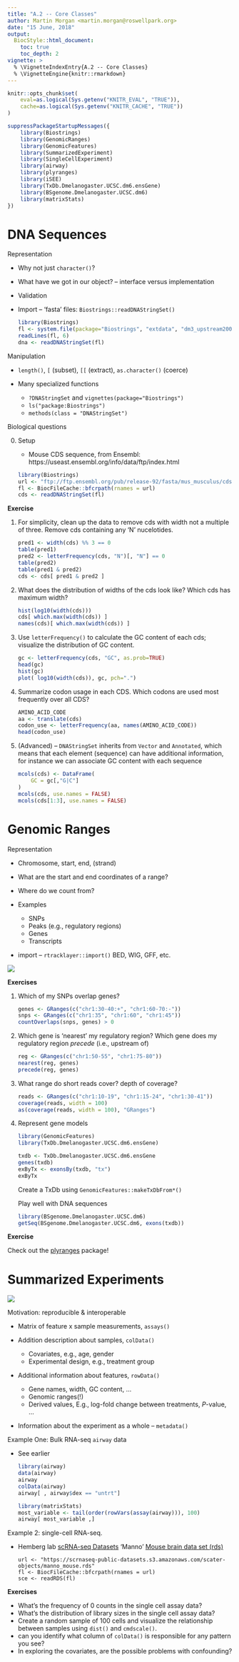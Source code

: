 ```yaml
---
title: "A.2 -- Core Classes"
author: Martin Morgan <martin.morgan@roswellpark.org>
date: "15 June, 2018"
output:
  BiocStyle::html_document:
    toc: true
    toc_depth: 2
vignette: >
  % \VignetteIndexEntry{A.2 -- Core Classes}
  % \VignetteEngine{knitr::rmarkdown}
---
```


```r
knitr::opts_chunk$set(
    eval=as.logical(Sys.getenv("KNITR_EVAL", "TRUE")),
    cache=as.logical(Sys.getenv("KNITR_CACHE", "TRUE"))
)
```
```r
suppressPackageStartupMessages({
    library(Biostrings)
    library(GenomicRanges)
    library(GenomicFeatures)
    library(SummarizedExperiment)
    library(SingleCellExperiment)
    library(airway)
    library(plyranges)
    library(iSEE)
    library(TxDb.Dmelanogaster.UCSC.dm6.ensGene)
    library(BSgenome.Dmelanogaster.UCSC.dm6)
    library(matrixStats)
})
```

# DNA Sequences

Representation

- Why not just `character()`?
- What have we got in our object? -- interface versus implementation
- Validation
- Import -- 'fasta' files: `Biostrings::readDNAStringSet()`

    ```r
    library(Biostrings)
    fl <- system.file(package="Biostrings", "extdata", "dm3_upstream2000.fa.gz")
    readLines(fl, 6)
    dna <- readDNAStringSet(fl)
    ```

Manipulation

- `length()`, `[` (subset), `[[` (extract), `as.character()` (coerce)
- Many specialized functions

  - `?DNAStringSet` and `vignettes(package="Biostrings")`
  - `ls("package:Biostrings")`
  - `methods(class = "DNAStringSet")`

Biological questions

0. Setup

    - Mouse CDS sequence, from Ensembl: https://useast.ensembl.org/info/data/ftp/index.html
    
    ```r
    library(Biostrings)
    url <- "ftp://ftp.ensembl.org/pub/release-92/fasta/mus_musculus/cds/Mus_musculus.GRCm38.cds.all.fa.gz"
    fl <- BiocFileCache::bfcrpath(rnames = url)
    cds <- readDNAStringSet(fl)
    ```

**Exercise**

1. For simplicity, clean up the data to remove cds with width not a multiple of 
   three. Remove cds containing any 'N' nucelotides.
 
    ```r
    pred1 <- width(cds) %% 3 == 0
    table(pred1)
    pred2 <- letterFrequency(cds, "N")[, "N"] == 0
    table(pred2)
    table(pred1 & pred2)
    cds <- cds[ pred1 & pred2 ]
    ```
    
2. What does the distribution of widths of the cds look like? Which
   cds has maximum width?

    ```r
    hist(log10(width(cds)))
    cds[ which.max(width(cds)) ]
    names(cds)[ which.max(width(cds)) ]
    ```

3. Use `letterFrequency()` to calculate the GC content of each cds;
   visualize the distribution of GC content.

    ```r
    gc <- letterFrequency(cds, "GC", as.prob=TRUE)
    head(gc)
    hist(gc)
    plot( log10(width(cds)), gc, pch=".")
    ```

4. Summarize codon usage in each CDS. Which codons are used most
   frequently over all CDS?

    ```r
    AMINO_ACID_CODE
    aa <- translate(cds)
    codon_use <- letterFrequency(aa, names(AMINO_ACID_CODE))
    head(codon_use)
    ```

5. (Advanced) -- `DNAStringSet` inherits from `Vector` and
   `Annotated`, which means that each element (sequence) can have
   additional information, for instance we can associate GC content
   with each sequence

    ```r
    mcols(cds) <- DataFrame(
        GC = gc[,"G|C"]
    )
    mcols(cds, use.names = FALSE)
    mcols(cds[1:3], use.names = FALSE)
    ```

# Genomic Ranges

Representation

- Chromosome, start, end, (strand)
- What are the start and end coordinates of a range?
- Where do we count from?
- Examples

  - SNPs
  - Peaks (e.g., regulatory regions)
  - Genes
  - Transcripts
  
- import -- `rtracklayer::import()` BED, WIG, GFF, etc.

![](our_figures/RangeOperations.png)

**Exercises**

1. Which of my SNPs overlap genes?

    ```r
    genes <- GRanges(c("chr1:30-40:+", "chr1:60-70:-"))
    snps <- GRanges(c("chr1:35", "chr1:60", "chr1:45"))
    countOverlaps(snps, genes) > 0
    ```

2. Which gene is 'nearest' my regulatory region? Which gene does my
   regulatory region _precede_ (i.e., upstream of)

    ```r
    reg <- GRanges(c("chr1:50-55", "chr1:75-80"))
    nearest(reg, genes)
    precede(reg, genes)
    ```

3. What range do short reads cover? depth of coverage?

    ```r
    reads <- GRanges(c("chr1:10-19", "chr1:15-24", "chr1:30-41"))
    coverage(reads, width = 100)
    as(coverage(reads, width = 100), "GRanges")
    ```
    
4. Represent gene models

    ```r
    library(GenomicFeatures)
    library(TxDb.Dmelanogaster.UCSC.dm6.ensGene)
    
    txdb <- TxDb.Dmelanogaster.UCSC.dm6.ensGene
    genes(txdb)
    exByTx <- exonsBy(txdb, "tx")
    exByTx
    ```
    
    Create a TxDb using `GenomicFeatures::makeTxDbFrom*()`
    
    Play well with DNA sequences
    
    ```r
    library(BSgenome.Dmelanogaster.UCSC.dm6)
    getSeq(BSgenome.Dmelanogaster.UCSC.dm6, exons(txdb))
    ```

**Exercise**

Check out the [plyranges][] package!

# Summarized Experiments

![](our_figures/SummarizedExperiment.png)

Motivation: reproducible & interoperable

- Matrix of feature x sample measurements, `assays()`
- Addition description about samples, `colData()`

  - Covariates, e.g., age, gender
  - Experimental design, e.g., treatment group

- Additional information about features, `rowData()`

  - Gene names, width, GC content, ...
  - Genomic ranges(!)
  - Derived values, E.g., log-fold change between treatments, _P_-value, ...
  
- Information about the experiment as a whole -- `metadata()`

Example One: Bulk RNA-seq `airway` data

- See earlier

    ```r
    library(airway)
    data(airway)
    airway
    colData(airway)
    airway[ , airway$dex == "untrt"]
    
    library(matrixStats)
    most_variable <- tail(order(rowVars(assay(airway))), 100)
    airway[ most_variable ,]
    ```

Example 2: single-cell RNA-seq.

- Hemberg lab [scRNA-seq Datasets][] 'Manno' [Mouse brain data set (rds)][]

    ```
    url <- "https://scrnaseq-public-datasets.s3.amazonaws.com/scater-objects/manno_mouse.rds"
    fl <- BiocFileCache::bfcrpath(rnames = url)
    sce <- readRDS(fl)
    ```

**Exercises**

- What's the frequency of 0 counts in the single cell assay data?
- What's the distribution of library sizes in the single cell assay data?
- Create a random sample of 100 cells and visualize the relationship
  between samples using `dist()` and `cmdscale()`.
- can you identify what column of `colData()` is responsible for any
  pattern you see?
- In exploring the covariates, are the possible problems with confounding?

[scRNA-seq Datasets]: https://hemberg-lab.github.io/scRNA.seq.datasets/
[Mouse brain data set (rds)]: https://scrnaseq-public-datasets.s3.amazonaws.com/scater-objects/manno_mouse.rds
[plyranges]: https://bioconductor.org/packages/plyranges
